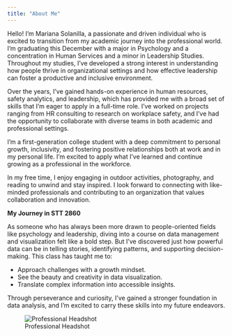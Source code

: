 ```yaml
---
title: "About Me"
---
```


Hello! I'm Mariana Solanilla, a passionate and driven individual who is excited to transition from my academic journey into the professional world. I’m graduating this December with a major in Psychology and a concentration in Human Services and a minor in Leadership Studies. Throughout my studies, I’ve developed a strong interest in understanding how people thrive in organizational settings and how effective leadership can foster a productive and inclusive environment.

Over the years, I’ve gained hands-on experience in human resources, safety analytics, and leadership, which has provided me with a broad set of skills that I’m eager to apply in a full-time role. I’ve worked on projects ranging from HR consulting to research on workplace safety, and I’ve had the opportunity to collaborate with diverse teams in both academic and professional settings.

I’m a first-generation college student with a deep commitment to personal growth, inclusivity, and fostering positive relationships both at work and in my personal life. I’m excited to apply what I’ve learned and continue growing as a professional in the workforce.

In my free time, I enjoy engaging in outdoor activities, photography, and reading to unwind and stay inspired. I look forward to connecting with like-minded professionals and contributing to an organization that values collaboration and innovation.



**My Journey in STT 2860**

As someone who has always been more drawn to people-oriented fields like psychology and leadership, diving into a course on data management and visualization felt like a bold step. But I’ve discovered just how powerful data can be in telling stories, identifying patterns, and supporting decision-making. This class has taught me to:

- Approach challenges with a growth mindset.
- See the beauty and creativity in data visualization.
- Translate complex information into accessible insights.

Through perseverance and curiosity, I’ve gained a stronger foundation in data analysis, and I’m excited to carry these skills into my future endeavors.


![Professional Headshot](https://mathr.appstate.edu/s/11398e7971f15d9a360eb/files/git_repos/solanillam/231005_SDC_MarianaSolanilla_9164.jpg)
